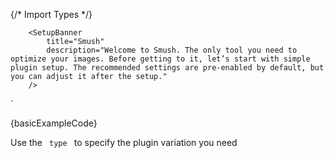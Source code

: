 
{/* Import Types */}


        <SetupBanner
            title="Smush"
            description="Welcome to Smush. The only tool you need to optimize your images. Before getting to it, let’s start with simple plugin setup. The recommended settings are pre-enabled by default, but you can adjust it after the setup."
        />
`

<Section
	title="Basic Setup Banner Example"
	contained={true}
	style={{ paddingTop: 30 }}
>
	<Preview wrapper={true}>
		<SetupBanner
			title="Smush"
			description="Welcome to Smush. The only tool you need to optimize your images. Before getting to it, let’s start with simple plugin setup. The recommended settings are pre-enabled by default, but you can adjust it after the setup."
		/>
	</Preview>
	<Snippet language="js">{basicExampleCode}</Snippet>
</Section>

<Section title="Plugin Variations" contained={true} style={{ paddingTop: 30 }}>
	<p>
		Use the <Code small={true}> type </Code> to specify the plugin variation you
		need
	</p>
	<Switcher>
		<div label="smush" value="smush">
			<Smush />
		</div>
		<div label="defender" value="defender">
			<Defender />
		</div>
		<div label="snapshot" value="snapshot">
			<Snapshot />
		</div>
		<div label="hummingbird" value="hummingbird">
			<Hummingbird />
		</div>
		<div label="forminator" value="forminator">
			<Forminator />
		</div>
		<div label="beehive" value="beehive">
			<Beehive />
		</div>
		<div label="hustle" value="hustle">
			<Hustle />
		</div>
		<div label="smartcrawl" value="smartcrawl">
			<SmartCrawl />
		</div>
		<div label="shipper" value="shipper">
			<Shipper />
		</div>
		<div label="branda" value="branda">
			<Branda />
		</div>
	</Switcher>
</Section>
